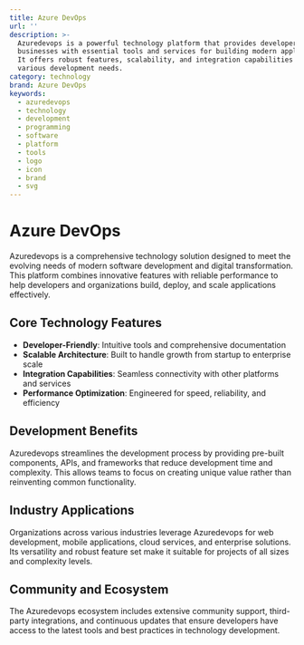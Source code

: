 ```yaml
---
title: Azure DevOps
url: ''
description: >-
  Azuredevops is a powerful technology platform that provides developers and
  businesses with essential tools and services for building modern applications.
  It offers robust features, scalability, and integration capabilities for
  various development needs.
category: technology
brand: Azure DevOps
keywords:
  - azuredevops
  - technology
  - development
  - programming
  - software
  - platform
  - tools
  - logo
  - icon
  - brand
  - svg
---
```


# Azure DevOps

Azuredevops is a comprehensive technology solution designed to meet the evolving needs of modern software development and digital transformation. This platform combines innovative features with reliable performance to help developers and organizations build, deploy, and scale applications effectively.

## Core Technology Features

- **Developer-Friendly**: Intuitive tools and comprehensive documentation
- **Scalable Architecture**: Built to handle growth from startup to enterprise scale
- **Integration Capabilities**: Seamless connectivity with other platforms and services
- **Performance Optimization**: Engineered for speed, reliability, and efficiency

## Development Benefits

Azuredevops streamlines the development process by providing pre-built components, APIs, and frameworks that reduce development time and complexity. This allows teams to focus on creating unique value rather than reinventing common functionality.

## Industry Applications

Organizations across various industries leverage Azuredevops for web development, mobile applications, cloud services, and enterprise solutions. Its versatility and robust feature set make it suitable for projects of all sizes and complexity levels.

## Community and Ecosystem

The Azuredevops ecosystem includes extensive community support, third-party integrations, and continuous updates that ensure developers have access to the latest tools and best practices in technology development.
